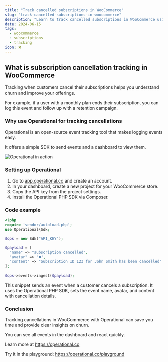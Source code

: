```yaml
---
title: "Track cancelled subscriptions in WooCommerce"
slug: "track-cancelled-subscriptions-in-woocommerce"
description: "Learn to track cancelled subscriptions in WooCommerce using Operational. Set up event ingestion, monitor cancellations, and gain customer insights easily."
date: 2024-06-15
tags:
  - woocommerce
  - subscriptions
  - tracking
icon: ❌
---
```


## What is subscription cancellation tracking in WooCommerce

Tracking when customers cancel their subscriptions helps you understand churn and improve your offerings.

For example, if a user with a monthly plan ends their subscription, you can log this event and follow up with a retention campaign.

### Why use Operational for tracking cancellations

Operational is an open-source event tracking tool that makes logging events easy.

It offers a simple SDK to send events and a dashboard to view them.

![Operational in action](https://operational.co/images/misc/ops-usage2.jpg)

### Setting up Operational

1. Go to [app.operational.co](https://app.operational.co) and create an account.
2. In your dashboard, create a new project for your WooCommerce store.
3. Copy the API key from the project settings.
4. Install the Operational PHP SDK via Composer.

### Code example

```php
<?php
require 'vendor/autoload.php';
use Operational\Sdk;

$ops = new Sdk("API_KEY");

$payload = [
  "name" => "subscription cancelled",
  "avatar" => "❌",
  "content" => "Subscription ID 123 for John Smith has been cancelled"
];

$ops->events->ingest($payload);
```

This snippet sends an event when a customer cancels a subscription. It uses the Operational PHP SDK, sets the event name, avatar, and content with cancellation details.

### Conclusion

Tracking cancellations in WooCommerce with Operational can save you time and provide clear insights on churn.

You can see all events in the dashboard and react quickly.

Learn more at https://operational.co

Try it in the playground: https://operational.co/playground